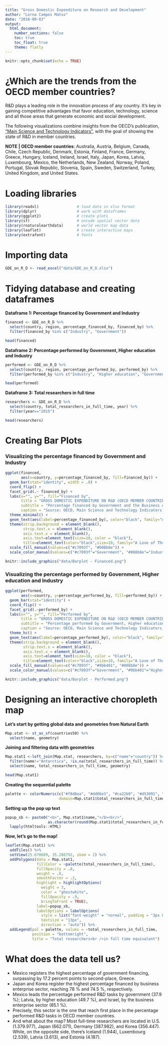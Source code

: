 ```yaml
---
title: "Gross Domestic Expenditure on Research and Development"
author: "Lorna Campos Matus"
date: "2018-09-03"
output:
  html_document: 
    number_sections: false
    toc: true
    toc_float: true
    theme: flatly
---
```


```r
knitr::opts_chunk$set(echo = TRUE)
```

# ¿Which are the trends from the OECD member countries?


R&D plays a leading role in the innovation process of any country. It's key in gaining competitive advantages that favor education, technology, science and all those areas that generate economic and social development.

The following visualizations combine insights from the OECD's publication, ["Main Science and Technology Indicators"](https://www.oecd-ilibrary.org/science-and-technology/main-science-and-technology-indicators_2304277x), with the goal of showing the state of R&D in member countries.

**NOTE | OECD member countries**: Australia, Austria, Belgium, Canada, Chile, Czech Republic, Denmark, Estonia, Finland, France, Germany, Greece, Hungary, Iceland, Ireland, Israel, Italy, Japan, Korea, Latvia, Luxembourg, Mexico, the Netherlands, New Zealand, Norway, Poland, Portugal, Slovak Republic, Slovenia, Spain, Sweden, Switzerland, Turkey, United Kingdom, and United States.



# Loading libraries


```r
library(readxl)                 # load data in xlsx format
library(dplyr)                  # work with dataframes
library(ggplot2)                # create plots
library(sf)                     # encode spatial vector data
library(rnaturalearthdata)      # world vector map data
library(leaflet)                # create interactive maps
library(extrafont)              # fonts
```



# Importing data


```r
GDE_on_R_D <- read_excel("data/GDE_on_R_D.xlsx")
```



# Tidying database and creating dataframes


**Dataframe 1: Percentage financed by Government and Industry**

```r
financed <- GDE_on_R_D %>%
  select(country, region, percentage_financed_by, financed_by) %>% 
  filter(financed_by %in% c("Industry", "Government"))

head(financed)
```


**Dataframe 2: Percentage performed by Government, Higher education and Industry**

```r
performed <- GDE_on_R_D %>%
  select(country, region, percentage_performed_by, performed_by) %>% 
  filter(performed_by %in% c("Industry", "Higher education", "Government"))

head(performed)
```


**Dataframe 3: Total researchers in full time**

```r
researchers <- GDE_on_R_D %>%
  select(country, total_researchers_in_full_time, year) %>% 
  filter(year=="2015")

head(researchers)
```



# Creating Bar Plots


### Visualizing the percentage financed by Government and Industry

```r
ggplot(financed, 
       aes(x=country, y=percentage_financed_by, fill=financed_by)) +
  geom_bar(stat="identity", width = .8) +
  coord_flip() +
  facet_grid(.~ financed_by) +
  labs(x="", y="", fill="Financed by",
       title = "GROSS DOMESTIC EXPENDITURE ON R&D (OECD MEMBER COUNTRIES)",
       subtitle = "Percentage financed by Government and the Business enterprise sector (2015)",
       caption = "Source: OECD, Main Science and Technology Indicators, 2018. | DataViz: Lorna Campos Matus") +
  theme_minimal() +
  geom_text(aes(label=percentage_financed_by), color="black", family="Arial Rounded MT Bold", size=3, vjust=.38, hjust=-.3)+
  theme(strip.background = element_blank(),
        strip.text.x = element_blank(), 
        axis.text.x = element_blank(),
        axis.text=element_text(size=10, color = "black"),
        title=element_text(color="black",size=10, family="A Love of Thunder")) +
  scale_fill_manual(values=c("#c7093f", "#008b8e")) + 
  scale_color_manual(values=c("#c7093f"="Government", "#008b8e"="Industry"))
```

```r
knitr::include_graphics("data/Barplot - Financed.png")
```

### Visualizing the percentage performed by Government, Higher education and Industry

```r
ggplot(performed, 
       aes(x=country, y=percentage_performed_by, fill=performed_by)) +
  geom_bar(stat="identity") +
  coord_flip() +
  facet_grid(.~performed_by) +
  labs(x="", y="", fill="Performed by",
       title = "GROSS DOMESTIC EXPENDITURE ON R&D (OECD MEMBER COUNTRIES)",
       subtitle = "Percentage performed by Government, Higher education and the Business enterprise sector (2015)",
       caption = "Source: OECD, Main Science and Technology Indicators, 2018. | DataViz: Lorna Campos Matus") +
  theme_hc() +
  geom_text(aes(label=percentage_performed_by), color="black", family="Arial Rounded MT Bold", size=3, vjust=.38, hjust=-.3)+
  theme(strip.background = element_blank(),
        strip.text.x = element_blank(), 
        axis.text.x = element_blank(),
        axis.text=element_text(size=10, color = "black"),
        title=element_text(color="black",size=10, family="A Love of Thunder")) +
  scale_fill_manual(values=c("#c7093f", "#9bb401", "#008b8e")) + 
  scale_color_manual(values=c("#c7093f"="Government", "#9bb401"="Higher education", "#008b8e"="Industry"))
```

```r
knitr::include_graphics("data/Barplot - Performed.png")
```



# Designing an interactive choropleth map


**Let's start by getting global data and geometries from Natural Earth**

```r
Map.stat <- st_as_sf(countries50) %>% 
  select(name, geometry)
```

**Joining and filtering data with geometries**

```r
Map.stat1 <-left_join(Map.stat, researchers, by=c("name"="country")) %>% 
  filter(name!="Antarctica", !is.na(total_researchers_in_full_time)) %>% 
  select(name, total_researchers_in_full_time, geometry)

head(Map.stat1)
```

**Creating the sequential palette**

```r
palette <- colorNumeric(c("#f8d6ea", "#dd86e3", "#ca22b9", "#d53091", "#d5047f", "#a50288"), 
                        domain=Map.stat1$total_researchers_in_full_time)
```

**Setting up the pop up text**

```r
popup_sb <- paste0("<b>", Map.stat1$name,"</b><br/>",
                   as.character(round(Map.stat1$total_researchers_in_full_time, 1))) %>% 
  lapply(htmltools::HTML)
```

**Now, let's go to the map!**

```r
leaflet(Map.stat1) %>%
  addTiles() %>%
  setView(25.670689, 35.286792, zoom = 2) %>%
  addPolygons(data = Map.stat1, 
              fillColor = ~palette(total_researchers_in_full_time), 
              fillOpacity = .8, 
              weight = .8, 
              smoothFactor = .2,
              highlight = highlightOptions(
                weight = 3,
                color = "ghostwhite",
                fillOpacity = .9,
                bringToFront = TRUE),
              label=popup_sb,
              labelOptions = labelOptions(
                style = list("font-weight" = "normal", padding = "3px 8px"),
                textsize = "13px",
                direction = "auto")) %>%
  addLegend(pal = palette, values = ~total_researchers_in_full_time, 
            position = "bottomright", 
            title = "Total researchers<br />in full time equivalent")
```



# What does the data tell us?


- Mexico registers the highest percentage of government financing, surpassing by 17.2 percent points to second-place, Greece.
- Japan and Korea register the highest percentage financed by business enterprise sector, reaching 78 % and 74.5 %, respectively.
- Mexico leads the percentage performed R&D tasks by government (37.9 %); Latvia, by higher education (49.7 %), and Israel, by the business enterprise sector (85.1 %).
- Precisely, this sector is the one that reach first place in the percentage performed R&D tasks in OECD member countries.
- And what about the map? Most full-time researchers are located in U.S. (1.379.977), Japan (662.071), Germany (387.982), and Korea (356.447). While, on the opposite side, there's  Iceland (1.944), Luxembourg (2.539), Latvia (3.613), and Estonia (4.187).
